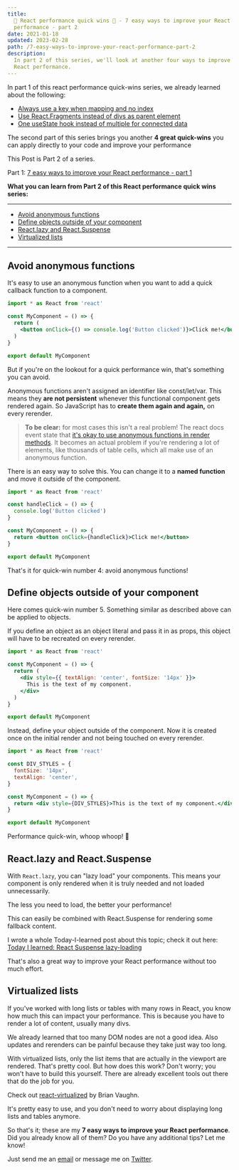 ```yaml
---
title:
  🚀 React performance quick wins 🚀 - 7 easy ways to improve your React
  performance - part 2
date: 2021-01-18
updated: 2023-02-28
path: /7-easy-ways-to-improve-your-react-performance-part-2
description:
  In part 2 of this series, we'll look at another four ways to improve your
  React performance.
---
```


In part 1 of this react performance quick-wins series, we already learned about
the following:

- [Always use a key when mapping and no index](/blog/7-easy-ways-to-improve-your-react-performance-part-1/#keys)
- [Use React.Fragments instead of divs as parent element](/blog/7-easy-ways-to-improve-your-react-performance-part-1/#fragments)
- [One useState hook instead of multiple for connected data](/blog/7-easy-ways-to-improve-your-react-performance-part-1/#usestate)

The second part of this series brings you another **4 great quick-wins** you can
apply directly to your code and improve your performance

This Post is Part 2 of a series.

Part 1:
[7 easy ways to improve your React performance - part 1](/blog/7-easy-ways-to-improve-your-react-performance-part-1/)

**What you can learn from Part 2 of this React performance quick wins series:**

---

- [Avoid anonymous functions](#avoid-anonymous-funcs)
- [Define objects outside of your component](#defining-objects)
- [React.lazy and React.Suspense](#lazy-suspense)
- [Virtualized lists](#virtualized-lists)

---

## <a name='avoid-anonymous-funcs'></a>Avoid anonymous functions

It's easy to use an anonymous function when you want to add a quick callback
function to a component.

```jsx
import * as React from 'react'

const MyComponent = () => {
  return (
    <button onClick={() => console.log('Button clicked')}>Click me!</button>
  )
}

export default MyComponent
```

But if you're on the lookout for a quick performance win, that's something you
can avoid.

Anonymous functions aren't assigned an identifier like const/let/var. This means
they **are not persistent** whenever this functional component gets rendered
again. So JavaScript has to **create them again and again,** on every rerender.

> **To be clear:** for most cases this isn't a real problem! The react docs
> event state that
> [it's okay to use anonymous functions in render methods](https://reactjs.org/docs/faq-functions.html#is-it-ok-to-use-arrow-functions-in-render-methods).
> It becomes an actual problem if you're rendering a lot of elements, like
> thousands of table cells, which all make use of an anonymous function.

There is an easy way to solve this. You can change it to a **named function**
and move it outside of the component.

```jsx
import * as React from 'react'

const handleClick = () => {
  console.log('Button clicked')
}

const MyComponent = () => {
  return <button onClick={handleClick}>Click me!</button>
}

export default MyComponent
```

That's it for quick-win number 4: avoid anonymous functions!

## <a name='defining-objects'></a>Define objects outside of your component

Here comes quick-win number 5. Something similar as described above can be
applied to objects.

If you define an object as an object literal and pass it in as props, this
object will have to be recreated on every rerender.

```jsx
import * as React from 'react'

const MyComponent = () => {
  return (
    <div style={{ textAlign: 'center', fontSize: '14px' }}>
      This is the text of my component.
    </div>
  )
}

export default MyComponent
```

Instead, define your object outside of the component. Now it is created once on
the initial render and not being touched on every rerender.

```jsx
import * as React from 'react'

const DIV_STYLES = {
  fontSize: '14px',
  textAlign: 'center',
}

const MyComponent = () => {
  return <div style={DIV_STYLES}>This is the text of my component.</div>
}

export default MyComponent
```

Performance quick-win, whoop whoop! 🚀

<CoffeeHint />

## <a name='lazy-suspense'></a>React.lazy and React.Suspense

With `React.lazy`, you can "lazy load" your components. This means your
component is only rendered when it is truly needed and not loaded unnecessarily.

The less you need to load, the better your performance!

This can easily be combined with React.Suspense for rendering some fallback
content.

I wrote a whole Today-I-learned post about this topic; check it out here:
[Today I learned: React Suspense lazy-loading](/today-i-learned/react-suspense-lazy-loading/)

That's also a great way to improve your React performance without too much
effort.

## <a name='virtualized-lists'></a>Virtualized lists

If you've worked with long lists or tables with many rows in React, you know how
much this can impact your performance. This is because you have to render a lot
of content, usually many divs.

We already learned that too many DOM nodes are not a good idea. Also updates and
rerenders can be painful because they take just way too long.

With virtualized lists, only the list items that are actually in the viewport
are rendered. That's pretty cool. But how does this work? Don't worry; you won't
have to build this yourself. There are already excellent tools out there that do
the job for you.

Check out [react-virtualized](https://github.com/bvaughn/react-virtualized) by
Brian Vaughn.

It's pretty easy to use, and you don't need to worry about displaying long lists
and tables anymore.

So that's it; these are my **7 easy ways to improve your React performance**.
Did you already know all of them? Do you have any additional tips? Let me know!

Just send me an [email](mailto:@marcoheine.com) or message me on
[Twitter](https://twitter.com/marcoheine_com).
